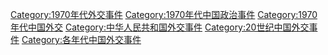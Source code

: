 [[Category:1970年代外交事件|Category:1970年代外交事件]]
[[Category:1970年代中国政治事件|Category:1970年代中国政治事件]]
[[Category:1970年代中国外交|Category:1970年代中国外交]]
[[Category:中华人民共和国外交事件|Category:中华人民共和国外交事件]]
[[Category:20世纪中国外交事件|Category:20世纪中国外交事件]]
[[Category:各年代中国外交事件|Category:各年代中国外交事件]]